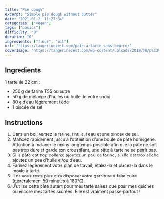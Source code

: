 ```yaml
---
title: "Pie dough"
excerpt: "Simple pie dough without butter"
date: "2021-01-21 11:27:34"
categories: ["vegan"]
tags: ["basics"]
difficulty: "0"
duration: "0"
ingredients: ["flour", "oil"]
url: "https://tangerinezest.com/pate-a-tarte-sans-beurre/"
coverImage: "https://tangerinezest.com/wp-content/uploads/2019/08/p%C3%A2te-%C3%A0-tarte-sans-beurre-DSC_9670.jpg"
---
```


## Ingredients

1 tarte de 22 cm :

- 250 g de farine T55 ou autre
- 50 g de mélange d'huiles ou huile de votre choix
- 80 g d’eau légèrement tiède
- 1 pincée de sel

## Instructions

1. Dans un bol, versez la farine, l’huile, l’eau et une pincée de sel.
2. Malaxez rapidement jusqu’à l’obtention d’une boule de pâte homogène. Attention à malaxer le moins longtemps possible afin que la pâte ne soit pas trop
   dure et garde son croustillant, une pâte à tarte ne se pétrit pas.
3. Si la pâte est trop collante ajoutez un peu de farine, si elle est trop sèche ajoutez un peu d’huile et/ou d’eau.
4. Farinez légèrement votre plan de travail, étalez-la et placez-la dans le moule à tarte.
5. Il ne vous reste plus qu’à disposer votre garniture à faire cuire (généralement 50 minutes à 180°C).
6. J’utilise cette pâte autant pour mes tarte salées que pour mes quiches ou encore
   mes tartes sucrées. Elle est vraiment passe-partout !
